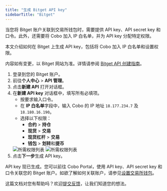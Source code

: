 ```yaml
---
title: "生成 Bitget API key"
sidebarTitle: "Bitget"
---
```


当您将 Bitget 账户关联到交易所钱包时，需要提供 API key、API secret key 和口令。此外，还需要将 Cobo 加入 IP 白名单，并为 API key 分配特定权限。

本文介绍如何在 Bitget 上生成 API key，包括将 Cobo 加入 IP 白名单和设置权限。

<Note>内容如有变更，以 Bitget 网站为准。详情请参阅 <a href="https://www.bitget.com/zh-CN/academy/bitget-api-trading-guideline">Bitget API 创建指南</a>。</Note>

1. 登录到您的 Bitget 账户。
2. 前往**个人中心** > **API 管理**。
3. 点击**新建 API** 打开对话框。
4. 在**新建 API key** 对话框中，填写所有必填项。 
    - 按要求输入口令。
    - 在 **IP 白名单**字段中，输入 Cobo 的 IP 地址 `18.177.234.7` 及 `18.180.16.190`。
    - 选择以下权限：
        - **合约** > **持仓** 
        - **现货** > **交易** 
        - **现货杠杆** > **交易** 
        - **钱包** > **划转**和**提币**
    <img src="/cn/images/exchange-wallet/bitget_perm_2.png" className="screenshot_modal" alt="所需权限列表" />
    <img src="/cn/images/exchange-wallet/bitget_perm_1.png" className="screenshot_modal" alt="所需权限列表" />
5. 点击**下一步**生成 API key。

API key 现已生成。您可以前往 Cobo Portal，使用 API key、API secret key 和口令关联您的 Bitget 账户。如欲了解如何关联账户，请参见[设置交易所钱包](/cn/portal/exchange-wallets/set-up)。 

<Tip>这篇文档对您有帮助吗？欢迎[提交反馈](https://forms.zohopublic.com/cobo/form/DocumentFeedbackForm/formperma/QvLOhxJv1_JMsJ-1dleZ8Itb_7rzN-LtgvsDdxosoVI)，让我们知道您的想法。</Tip>